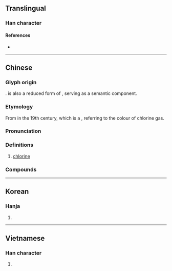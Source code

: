 {{also|㲶}}
{{character info}}
==Translingual==

===Han character===
{{Han char|rn=84|rad=气|as=08|sn=12|four=80917|canj=ONNME,ONVNE|ids=⿹气彔,⿹气录}}

====References====
* {{Han ref|kx=0600.011|dkj=17072|hdz=32013.070|uh=6C2F|ud=27695|bh=B4E2|bd=46306}}

----

==Chinese==
{{zh-forms|alt=㲶-obsolete}}
{{elements|zh|Cl|硫|S|[[氬]]／[[氩]]|Ar}}
{{zh-wp}}

===Glyph origin===
{{Han etym}}
{{Han compound|气|c1=s|t1=gas|彔|c2=p|ls=psc|no_och2=1}}. {{zh-l|彔*}} is also a reduced form of {{zh-l|綠*|green}}, serving as a semantic component.

===Etymology===
From {{zh-l|綠氣|green gas}} in the 19th century, which is a {{calque|zh|en|chlorine|nocap=1}}, referring to the colour of chlorine gas.

===Pronunciation===
{{zh-pron
|m=lǜ,lù,2nb=variant
|c=luk6
|h=pfs=liu̍k;gd=liug6
|md=lṳ̆k
|mn=lio̍k/qz:lia̍k/tw,xm,zz:le̍k
|mn_note=lio̍k - literary; lia̍k/le̍k - vernacular
|mn-t=lêg8
|mc=
|oc=
|ma=
|cat=n
}}

===Definitions===
{{zh-hanzi}}

# [[chlorine]]
===Compounds===
{{zh-der|三氯乙烷|三氯乙烯|加氯量|多氯聯苯|氯水|氯化氫|氯仿|氯醛|氯丹|氯化鈉|氯化|氯綸|氯乙烯|氯氣中毒|氯化物|氯化鎂|氯絲菌素|氯化鉀|氯氣|氯黴素|氯化鋅|氯化銀|氯丁橡膠|氯化銨|氯酸|氯化鈣|氯胺酮|雙氯芬酸|可氯丹|四氯化碳|三氯甲烷|二氯甲烷|氯乙烷|氯甲烷}}
{{zh-cat|Chemical elements}}

----

==Korean==

===Hanja===
{{ko-hanja|hangeul=록|eumhun=|rv=rok|mr=rok|y=lok}}

# {{rfdef|ko|sort=气08}}

----

==Vietnamese==

===Han character===
{{vi-hantu|[[lục]]|rs=气08}}

# {{rfdef|vi|sort=气08}}